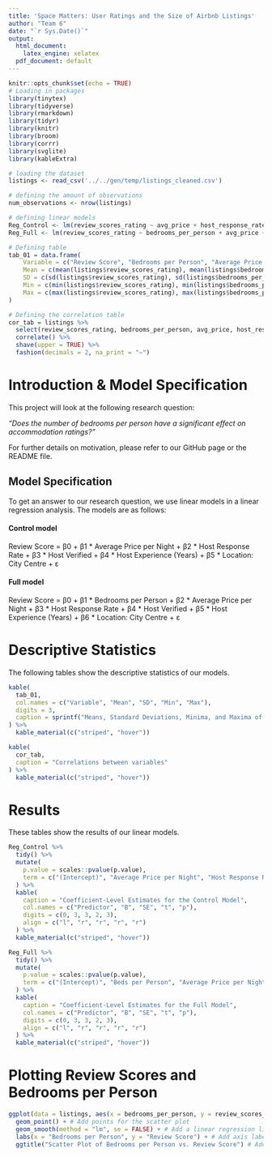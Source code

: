 ```yaml
---
title: 'Space Matters: User Ratings and the Size of Airbnb Listings'
author: "Team 6"
date: "`r Sys.Date()`"
output:
  html_document:
    latex_engine: xelatex
  pdf_document: default
---
```


```r
knitr::opts_chunk$set(echo = TRUE)
# Loading in packages
library(tinytex)
library(tidyverse)
library(rmarkdown)
library(tidyr)
library(knitr)
library(broom)
library(corrr)
library(svglite)
library(kableExtra)
```

``` r
# loading the dataset
listings <- read_csv('../../gen/temp/listings_cleaned.csv')

# defining the amount of observations
num_observations <- nrow(listings)

# defining linear models
Reg_Control <- lm(review_scores_rating ~ avg_price + host_response_rate + host_identity_verified + experience_of_hosts_in_years + in_city_center, listings)
Reg_Full <- lm(review_scores_rating ~ bedrooms_per_person + avg_price + host_response_rate + host_identity_verified + experience_of_hosts_in_years + in_city_center, listings)

# Defining table
tab_01 = data.frame(
    Variable = c("Review Score", "Bedrooms per Person", "Average Price per Night", "Host Response Rate", "Host Verified", "Host Experience (Years)", "Location: City Centre"),
    Mean = c(mean(listings$review_scores_rating), mean(listings$bedrooms_per_person), mean(listings$avg_price), mean(listings$host_response_rate), mean(listings$host_identity_verified), mean(listings$experience_of_hosts_in_years), mean(listings$in_city_center)), 
    SD = c(sd(listings$review_scores_rating), sd(listings$bedrooms_per_person), sd(listings$avg_price), sd(listings$host_response_rate), sd(listings$host_identity_verified), sd(listings$experience_of_hosts_in_years), sd(listings$in_city_center)),
    Min = c(min(listings$review_scores_rating), min(listings$bedrooms_per_person), min(listings$avg_price), min(listings$host_response_rate), min(listings$host_identity_verified), min(listings$experience_of_hosts_in_years), min(listings$in_city_center)),
    Max = c(max(listings$review_scores_rating), max(listings$bedrooms_per_person), max(listings$avg_price), max(listings$host_response_rate), max(listings$host_identity_verified), max(listings$experience_of_hosts_in_years), max(listings$in_city_center))
)

# Defining the correlation table
cor_tab = listings %>% 
  select(review_scores_rating, bedrooms_per_person, avg_price, host_response_rate, host_identity_verified, experience_of_hosts_in_years, in_city_center) %>% 
  correlate() %>% 
  shave(upper = TRUE) %>% 
  fashion(decimals = 2, na_print = "—")
```

\newpage
# Introduction & Model Specification
This project will look at the following research question:

\newline

*"Does the number of bedrooms per person have a significant effect on accommodation ratings?"*

\newline

For further details on motivation, please refer to our GitHub page or the README file.

\newline

## Model Specification
To get an answer to our research question, we use linear models in a linear regression analysis. The models are as follows:

\newline
\newline

#### Control model
Review Score = β0 + β1 * Average Price per Night + β2 * Host Response Rate + β3 * Host Verified + β4 * Host Experience (Years) + β5 * Location: City Centre + ε

\newline

\newline

#### Full model
Review Score = β0 + β1 * Bedrooms per Person + β2 * Average Price per Night + β3 * Host Response Rate + β4 * Host Verified + β5 * Host Experience (Years) + β6 * Location: City Centre + ε

\newline

# Descriptive Statistics

The following tables show the descriptive statistics of our models. 

```r
kable(
  tab_01,
  col.names = c("Variable", "Mean", "SD", "Min", "Max"),
  digits = 3,
  caption = sprintf("Means, Standard Deviations, Minima, and Maxima of all variables used in the full regression analysis. n = %d ", num_observations)
) %>%
  kable_material(c("striped", "hover"))
```

```r
kable(
  cor_tab,
  caption = "Correlations between variables"
) %>%
  kable_material(c("striped", "hover"))
```

\newline
# Results
These tables show the results of our linear models.

\newline

```r
Reg_Control %>%
  tidy() %>%
  mutate(
    p.value = scales::pvalue(p.value),
    term = c("(Intercept)", "Average Price per Night", "Host Response Rate", "Host Verified", "Host Experience (Years)", "Location: City Centre")
  ) %>%
  kable(
    caption = "Coefficient-Level Estimates for the Control Model",
    col.names = c("Predictor", "B", "SE", "t", "p"),
    digits = c(0, 3, 3, 2, 3),
    align = c("l", "r", "r", "r", "r")
  ) %>%
  kable_material(c("striped", "hover"))
```

```r
Reg_Full %>%
  tidy() %>%
  mutate(
    p.value = scales::pvalue(p.value),
    term = c("(Intercept)", "Beds per Person", "Average Price per Night", "Host Response Rate", "Host Verified", "Host Experience (Years)", "Location: City Centre")
  ) %>%
  kable(
    caption = "Coefficient-Level Estimates for the Full Model",
    col.names = c("Predictor", "B", "SE", "t", "p"),
    digits = c(0, 3, 3, 2, 3),
    align = c("l", "r", "r", "r", "r")
  ) %>%
  kable_material(c("striped", "hover"))
```

\newpage

# Plotting Review Scores and Bedrooms per Person

```r
ggplot(data = listings, aes(x = bedrooms_per_person, y = review_scores_rating)) +
  geom_point() + # Add points for the scatter plot
  geom_smooth(method = "lm", se = FALSE) + # Add a linear regression line (change method as needed)
  labs(x = "Bedrooms per Person", y = "Review Score") + # Add axis labels
  ggtitle("Scatter Plot of Bedrooms per Person vs. Review Score") # Add a title

```
